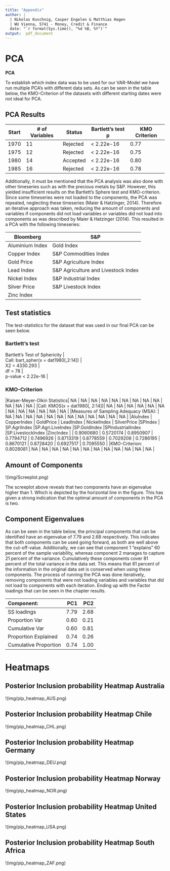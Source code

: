 ```yaml
---
title: "Appendix"
author: |
  | Nikolas Kuschnig, Casper Engelen & Matthias Hagen
  | WU Vienna, 5741 - Money, Credit & Finance
  date: "`r format(Sys.time(), "%d %B, %Y")`"
output:  pdf_document
---
```


# PCA  

**PCA**

To establish which index data was to be used for our VAR-Model we have run multiple PCA’s with different data sets. As can be seen in the table below, the KMO-Criterion of the datasets with different starting dates were not ideal for PCA. 

## PCA Results
| Start | # of Variables | Status | Bartlett's test p | KMO Criterion |
| --- | --- | --- | --- | --- |
| 1970 | 11 | Rejected | < 2.22e-16 | 0.77 |
| 1975 | 12 | Rejected | < 2.22e-16 | 0.75 |
| 1980 | 14 | Accepted | < 2.22e-16 | 0.80 |
| 1985 | 16 | Rejected | < 2.22e-16 | 0.78 |


Additionally, it must be mentioned that the PCA analysis was also done with other timeseries such as with the precious metals by S&P. However, this yielded insufficient results on the Bartlett’s Sphere test and KMO-criterion. Since some timeseries were not loaded to the components, the PCA was repeated, neglecting these timeseries (Maier & Hatzinger, 2014). Therefore an iterative approach was taken, reducing the amount of components and variables if components did not load variables or variables did not load into components as was described by Maier & Hatzinger (2014). This resulted in a PCA with the following timeseries:


| Bloomberg | S&P | 
| --- | --- |
| Aluminium Index | Gold Index |
| Copper Index | S&P Commodities Index |
| Gold Price | S&P Agriculture Index |
| Lead Index | S&P Agriculture and Livestock Index |
| Nickel Index | S&P Industrial Index |
| Silver Price | S&P Livestock Index |
| Zinc Index | |

##  Test statistics
The test-statistics for the dataset that was used in our final PCA can be seen below. 

### Bartlett's test
| Bartlett's Test of Sphericity |
| Call: bart_spher(x = dat1980[,2:14]) |
| X2 = 4330.293                 |
| df = 78                       |
| p-value < 2.22e-16            |


### KMO-Criterion
|Kaiser-Meyer-Olkin Statistics| NA | NA | NA | NA | NA | NA | NA | NA | NA | NA | NA | NA |
|Call: KMOS(x = dat1980[, 2:14])| NA | NA | NA | NA | NA | NA | NA | NA | NA | NA | NA | NA |
|Measures of Sampling Adequacy (MSA): | NA | NA | NA | NA | NA | NA | NA | NA | NA | NA | NA | NA |
|AluIndex | CopperIndex | GoldPrice | LeadIndex | NickelIndex | SilverPrice |SPIndex | SP.AgriIndex |SP.Agri.LiveIndex |SP.GoldIndex |SPIndustrialIndex |SP.LivestockIndex |ZincIndex |
| 0.9060680 | 0.5720174 | 0.8950907 | 0.7794712 | 0.7496926   | 0.8713319   | 0.8778559 | 0.7029208    | 0.7286195         | 0.8670121    | 0.8728420         | 0.6927517 | 0.7095550 |
|KMO-Criterion: 0.8028081             | NA          | NA        | NA        | NA          | NA          | NA        | NA           | NA                | NA  | NA | NA                | NA        |

##  Amount of Components

!(img/Screeplot.png)

The screeplot above reveals that two components have an eigenvalue higher than 1. Which is depicted by the horizontal line in the figure. This has given a strong indication that the optimal amount of components in the PCA is two.

##  Component Eigenvalues
As can be seen in the table below, the principal components that can be identified have an eigenvalue of 7.79 and 2.68 respectively. This indicates that both components can be used going forward, as both are well above the cut-off-value. Additionally, we can see that component 1 “explains” 60 percent of the sample variability, whereas component 2 manages to capture 21 percent of the variance. Cumulatively these components cover 81 percent of the total variance in the data set. This means that 81 percent of the information in the original data set is conserved when using these components.
The process of running the PCA was done iteratively, removing components that were not loading variables and variables that did not load to components with each iteration. Ending up with the Factor loadings that can be seen in the chapter results.

|Component:            |  PC1|  PC2|
|:---------------------|----:|----:|
|SS loadings           | 7.79| 2.68|
|Proportion Var        | 0.60| 0.21|
|Cumulative Var        | 0.60| 0.81|
|Proportion Explained  | 0.74| 0.26|
|Cumulative Proportion | 0.74| 1.00|

\newpage

#  Heatmaps

##  Posterior Inclusion probability Heatmap Australia

!(img/pip_heatmap_AUS.png)

##  Posterior Inclusion probability Heatmap Chile

!(img/pip_heatmap_CHL.png)

##  Posterior Inclusion probability Heatmap Germany

!(img/pip_heatmap_DEU.png)

##  Posterior Inclusion probability Heatmap Norway

!(img/pip_heatmap_NOR.png)

##  Posterior Inclusion probability Heatmap United States

!(img/pip_heatmap_USA.png)

##  Posterior Inclusion probability Heatmap South Africa

!(img/pip_heatmap_ZAF.png)

